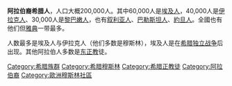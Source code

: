 '''阿拉伯裔希腊人'''，人口大概200,000人。其中60,000人是[[埃及人|埃及人]]，40,000人是[[伊拉克人|伊拉克人]]、30,000人是[[黎巴嫩人|黎巴嫩人]]，也有[[叙利亚人|叙利亚人]]、[[巴勒斯坦人|巴勒斯坦人]]、[[約旦人|約旦人]]。全國也有他们但[[雅典|雅典]]一带最多。

人数最多是埃及人与伊拉克人（他们多数是穆斯林），埃及人是在[[希腊独立战争|希腊独立战争]]后出现。其他阿拉伯人多数是[[东正教|东正教]]徒。

[[Category:希腊族群|Category:希腊族群]]
[[Category:希腊穆斯林|Category:希腊穆斯林]]
[[Category:希腊正教徒|Category:希腊正教徒]]
[[Category:阿拉伯裔|Category:阿拉伯裔]]
[[Category:歐洲穆斯林社區|Category:歐洲穆斯林社區]]